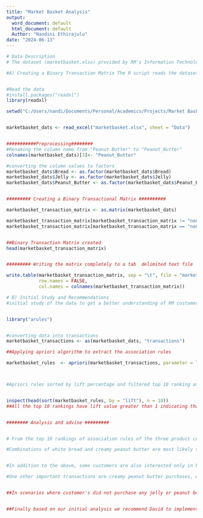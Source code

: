 ---
title: "Market Basket Analysis"
output:
  word_document: default
  html_document: default
  Author: "Nandini Ethirajulu"
date: "2024-06-13"
---


```{r}
# Data Description
# The dataset (marketbasket.xlsx) provided by RM's Information Technology group contains purchases by 1000 customers over a one-week period. Each customer's purchase behavior is recorded with variables indicating the type of bread (wheat, white, or none), jelly (grape, strawberry, or none), and peanut butter (creamy, natural, or none).
```


```{r}
#A) Creating a Binary Transaction Matrix The R script reads the dataset, preprocesses it by converting variables to factors, and creates a binary transaction matrix


#Read the data
#install.packages("readxl")
library(readxl)

setwd("C:/Users/nandi/Documents/Personal/Academics/Projects/Market Basket Analysis") 


marketbasket_dats <- read_excel("marketbasket.xlsx", sheet = "Data")


###########Preprocessing########
#Renaming the column name from "Peanut Butter" to "Peanut_Butter"
colnames(marketbasket_dats)[3]<- "Peanut_Butter"

#converting the column values to factors
marketbasket_dats$Bread <- as.factor(marketbasket_dats$Bread)
marketbasket_dats$Jelly <- as.factor(marketbasket_dats$Jelly)
marketbasket_dats$Peanut_Butter <- as.factor(marketbasket_dats$Peanut_Butter)


######### Creating a Binary Transactional Matrix ##########

marketbasket_transaction_matrix <- as.matrix(marketbasket_dats)

marketbasket_transaction_matrix[marketbasket_transaction_matrix != "none"] <- 1
marketbasket_transaction_matrix[marketbasket_transaction_matrix == "none"] <- 0


##Binary Transaction Matrix created
head(marketbasket_transaction_matrix)


######### Writing the matrix completely to a tab  delimited text file  #########

write.table(marketbasket_transaction_matrix, sep = "\t", file = "marketbasket_binary_transaction_matrix.txt", 
            row.names = FALSE, 
            col.names = colnames(marketbasket_transaction_matrix))
```

```{r}

# B) Initial Study and Recommendations
#initial study of the data to get a better understanding of RM customer behavior about these three products


library("arules")


#converting data into transactions
marketbasket_transactions <- as(marketbasket_dats, "transactions")

##Applying apriori algorithm to extract the association rules

marketbasket_rules  <- apriori(marketbasket_transactions, parameter = list(support = 0.1, confidence = 0.6))



#Apriori rules sorted by lift percentage and filtered top 10 ranking associations


inspect(head(sort(marketbasket_rules, by = "lift"), n = 10))
##All the top 10 rankings have lift value greater than 1 indicating that the products in the lhs increases the probability of item purchase in the rhs.


######## Analysis and advise #########


# From the top 10 rankings of association rules of the three product combinations, it is  recommended to promote the item combinations of Jelly - grape, Peanut_Butter - creamy and white bread, as it is expected to more prominently increase the sales and frequently bought by the customers.

#Combinations of white bread and creamy peanut butter are most likely to increase the purchase of the grape jelly. hence it is suggested to align together in the store to increase the sales and purchase frequency.


#In addition to the above, some customers are also interested only in buying jelly-grape along with white breads, without purchasing any type of peanut butter. So it is recommended to apply a combo or bundling options for these two products to elevate the customer's interests and choices.

#One other important transactions are creamy peanut butter purchases, which are increasing the customer's likeliness to purchase white bread most often.


##In scenarios where customer's did not purchase any jelly or peanut butter, they also avoided the pourchase of white bread. Similarly, even when they were not buying breads or jellys, they have ignored the purchase of peanut butter.


##Finally based on our initial analysis we recommend David to implement thoughtful promotions, offers or bundling options for the above combination items in the product list to increase the sales.


```

